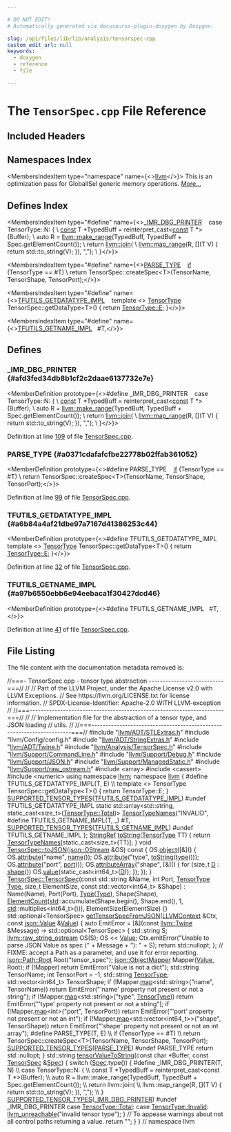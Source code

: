 ```yaml
---

# DO NOT EDIT!
# Automatically generated via docusaurus-plugin-doxygen by Doxygen.

slug: /api/files/lib/lib/analysis/tensorspec-cpp
custom_edit_url: null
keywords:
  - doxygen
  - reference
  - file

---
```





# The `TensorSpec.cpp` File Reference

<DoxygenPage pluginConfig={pluginConfig}>



## Included Headers

<IncludesList>
<IncludesListItem
  filePath="llvm/ADT/STLExtras.h"
  permalink="/docs/api/files/include/include/llvm/include/llvm/adt/stlextras-h"
  isLocal="true" />
<IncludesListItem
  filePath="llvm/Config/config.h"
  permalink=""
  isLocal="true" />
<IncludesListItem
  filePath="llvm/ADT/StringExtras.h"
  permalink="/docs/api/files/include/include/llvm/include/llvm/adt/stringextras-h"
  isLocal="true" />
<IncludesListItem
  filePath="llvm/ADT/Twine.h"
  permalink="/docs/api/files/include/include/llvm/include/llvm/adt/twine-h"
  isLocal="true" />
<IncludesListItem
  filePath="llvm/Analysis/TensorSpec.h"
  permalink="/docs/api/files/include/include/llvm/include/llvm/analysis/tensorspec-h"
  isLocal="true" />
<IncludesListItem
  filePath="llvm/Support/CommandLine.h"
  permalink="/docs/api/files/include/include/llvm/include/llvm/support/commandline-h"
  isLocal="true" />
<IncludesListItem
  filePath="llvm/Support/Debug.h"
  permalink="/docs/api/files/include/include/llvm/include/llvm/support/debug-h"
  isLocal="true" />
<IncludesListItem
  filePath="llvm/Support/JSON.h"
  permalink="/docs/api/files/include/include/llvm/include/llvm/support/json-h"
  isLocal="true" />
<IncludesListItem
  filePath="llvm/Support/ManagedStatic.h"
  permalink="/docs/api/files/include/include/llvm/include/llvm/support/managedstatic-h"
  isLocal="true" />
<IncludesListItem
  filePath="llvm/Support/raw_ostream.h"
  permalink="/docs/api/files/include/include/llvm/include/llvm/support/raw-ostream-h"
  isLocal="true" />
<IncludesListItem
  filePath="array"
  permalink=""
  isLocal="false" />
<IncludesListItem
  filePath="cassert"
  permalink=""
  isLocal="false" />
<IncludesListItem
  filePath="numeric"
  permalink=""
  isLocal="false" />
</IncludesList>

## Namespaces Index

<MembersIndex>

<MembersIndexItem
  type="namespace"
  name={<><a href="/docs/api/namespaces/llvm">llvm</a></>}>
This is an optimization pass for GlobalISel generic memory operations. <a href="/docs/api/namespaces/llvm/#details">More...</a>
</MembersIndexItem>

</MembersIndex>

## Defines Index

<MembersIndex>

<MembersIndexItem
  type="#define"
  name={<><a href="#afd3fed34db8b1cf2c2daae6137732e7e">&#95;IMR&#95;DBG&#95;PRINTER</a>&nbsp;&nbsp;&nbsp;  case TensorType::N: &#123;                                                        \\
    <a href="/docs/api/files/lib/lib/target/lib/target/aarch64/aarch64promoteconstant-cpp/#a90f8350fecae261c25be85d38b451bff">const</a> T &#42;TypedBuff = reinterpret&#95;cast&lt;<a href="/docs/api/files/lib/lib/target/lib/target/aarch64/aarch64promoteconstant-cpp/#a90f8350fecae261c25be85d38b451bff">const</a> T &#42;&gt;(Buffer);                  \\
    auto R = <a href="/docs/api/namespaces/llvm/#a341215803e83773a3e97860dc291f121">llvm::make&#95;range</a>(TypedBuff, TypedBuff + Spec.getElementCount());  \\
    return <a href="/docs/api/namespaces/llvm/#aa1fd1719afe5b07ebe55f1d105c98916">llvm::join</a>(                                                         \\
        <a href="/docs/api/namespaces/llvm/#a51c7cbd21e1104ee6841c18d7daa6edb">llvm::map&#95;range</a>(R, &#91;&#93;(T V) &#123; return std::to&#95;string(V); &#125;), &quot;,&quot;);       \\
  &#125;</>}>
</MembersIndexItem>

<MembersIndexItem
  type="#define"
  name={<><a href="#a0371cdafafcfbe22778b02ffab361052">PARSE&#95;TYPE</a>&nbsp;&nbsp;&nbsp;  <a href="/docs/api/files/lib/lib/passes/passbuilderbindings-cpp/#acdfbcf188e2d4a80837e89de2ccdffab">if</a> (TensorType == #T)                                                        \\
    return TensorSpec::createSpec&lt;T&gt;(TensorName, TensorShape, TensorPort);</>}>
</MembersIndexItem>

<MembersIndexItem
  type="#define"
  name={<><a href="#a6b84a4af21dbe97a7167d41386253c44">TFUTILS&#95;GETDATATYPE&#95;IMPL</a>&nbsp;&nbsp;&nbsp;  template &lt;&gt; <a href="/docs/api/namespaces/llvm/#af5ab7a47bc553dfc3ee92daf969d0d7c">TensorType</a> TensorSpec::getDataType&lt;T&gt;() &#123; return <a href="/docs/api/files/lib/lib/ir/builtingcs-cpp/#abb2b3a60ccc38a28239e19a1646e0c8a">TensorType::E</a>; &#125;</>}>
</MembersIndexItem>

<MembersIndexItem
  type="#define"
  name={<><a href="#a97b6550ebb6e94eebaca1f30427dcd46">TFUTILS&#95;GETNAME&#95;IMPL</a>&nbsp;&nbsp;&nbsp;#T,</>}>
</MembersIndexItem>

</MembersIndex>


<SectionDefinition>

## Defines

### &#95;IMR&#95;DBG&#95;PRINTER {#afd3fed34db8b1cf2c2daae6137732e7e}

<MemberDefinition
  prototype={<>#define &#95;IMR&#95;DBG&#95;PRINTER&nbsp;&nbsp;&nbsp;  case TensorType::N: &#123;                                                        \\
    <a href="/docs/api/files/lib/lib/target/lib/target/aarch64/aarch64promoteconstant-cpp/#a90f8350fecae261c25be85d38b451bff">const</a> T &#42;TypedBuff = reinterpret&#95;cast&lt;<a href="/docs/api/files/lib/lib/target/lib/target/aarch64/aarch64promoteconstant-cpp/#a90f8350fecae261c25be85d38b451bff">const</a> T &#42;&gt;(Buffer);                  \\
    auto R = <a href="/docs/api/namespaces/llvm/#a341215803e83773a3e97860dc291f121">llvm::make&#95;range</a>(TypedBuff, TypedBuff + Spec.getElementCount());  \\
    return <a href="/docs/api/namespaces/llvm/#aa1fd1719afe5b07ebe55f1d105c98916">llvm::join</a>(                                                         \\
        <a href="/docs/api/namespaces/llvm/#a51c7cbd21e1104ee6841c18d7daa6edb">llvm::map&#95;range</a>(R, &#91;&#93;(T V) &#123; return std::to&#95;string(V); &#125;), &quot;,&quot;);       \\
  &#125;</>}>

Definition at line <a href="#l00109">109</a> of file <a href="/docs/api/files/lib/lib/analysis/tensorspec-cpp">TensorSpec.cpp</a>.
</MemberDefinition>

### PARSE&#95;TYPE {#a0371cdafafcfbe22778b02ffab361052}

<MemberDefinition
  prototype={<>#define PARSE&#95;TYPE&nbsp;&nbsp;&nbsp;  <a href="/docs/api/files/lib/lib/passes/passbuilderbindings-cpp/#acdfbcf188e2d4a80837e89de2ccdffab">if</a> (TensorType == #T)                                                        \\
    return TensorSpec::createSpec&lt;T&gt;(TensorName, TensorShape, TensorPort);</>}>

Definition at line <a href="#l00099">99</a> of file <a href="/docs/api/files/lib/lib/analysis/tensorspec-cpp">TensorSpec.cpp</a>.
</MemberDefinition>

### TFUTILS&#95;GETDATATYPE&#95;IMPL {#a6b84a4af21dbe97a7167d41386253c44}

<MemberDefinition
  prototype={<>#define TFUTILS&#95;GETDATATYPE&#95;IMPL&nbsp;&nbsp;&nbsp;  template &lt;&gt; <a href="/docs/api/namespaces/llvm/#af5ab7a47bc553dfc3ee92daf969d0d7c">TensorType</a> TensorSpec::getDataType&lt;T&gt;() &#123; return <a href="/docs/api/files/lib/lib/ir/builtingcs-cpp/#abb2b3a60ccc38a28239e19a1646e0c8a">TensorType::E</a>; &#125;</>}>

Definition at line <a href="#l00032">32</a> of file <a href="/docs/api/files/lib/lib/analysis/tensorspec-cpp">TensorSpec.cpp</a>.
</MemberDefinition>

### TFUTILS&#95;GETNAME&#95;IMPL {#a97b6550ebb6e94eebaca1f30427dcd46}

<MemberDefinition
  prototype={<>#define TFUTILS&#95;GETNAME&#95;IMPL&nbsp;&nbsp;&nbsp;#T,</>}>

Definition at line <a href="#l00041">41</a> of file <a href="/docs/api/files/lib/lib/analysis/tensorspec-cpp">TensorSpec.cpp</a>.
</MemberDefinition>

</SectionDefinition>

## File Listing

The file content with the documentation metadata removed is:

<ProgramListing>

<Link id="l00001" /><CodeLine lineNumber="1"><Highlight kind="comment">//===- TensorSpec.cpp - tensor type abstraction ---------------------------===//</Highlight><Highlight kind="normal"></Highlight></CodeLine>
<Link id="l00002" /><CodeLine lineNumber="2"><Highlight kind="normal"></Highlight><Highlight kind="comment">//</Highlight><Highlight kind="normal"></Highlight></CodeLine>
<Link id="l00003" /><CodeLine lineNumber="3"><Highlight kind="normal"></Highlight><Highlight kind="comment">// Part of the LLVM Project, under the Apache License v2.0 with LLVM Exceptions.</Highlight><Highlight kind="normal"></Highlight></CodeLine>
<Link id="l00004" /><CodeLine lineNumber="4"><Highlight kind="normal"></Highlight><Highlight kind="comment">// See https://llvm.org/LICENSE.txt for license information.</Highlight><Highlight kind="normal"></Highlight></CodeLine>
<Link id="l00005" /><CodeLine lineNumber="5"><Highlight kind="normal"></Highlight><Highlight kind="comment">// SPDX-License-Identifier: Apache-2.0 WITH LLVM-exception</Highlight><Highlight kind="normal"></Highlight></CodeLine>
<Link id="l00006" /><CodeLine lineNumber="6"><Highlight kind="normal"></Highlight><Highlight kind="comment">//</Highlight><Highlight kind="normal"></Highlight></CodeLine>
<Link id="l00007" /><CodeLine lineNumber="7"><Highlight kind="normal"></Highlight><Highlight kind="comment">//===----------------------------------------------------------------------===//</Highlight><Highlight kind="normal"></Highlight></CodeLine>
<Link id="l00008" /><CodeLine lineNumber="8"><Highlight kind="normal"></Highlight><Highlight kind="comment">//</Highlight><Highlight kind="normal"></Highlight></CodeLine>
<Link id="l00009" /><CodeLine lineNumber="9"><Highlight kind="normal"></Highlight><Highlight kind="comment">// Implementation file for the abstraction of a tensor type, and JSON loading</Highlight><Highlight kind="normal"></Highlight></CodeLine>
<Link id="l00010" /><CodeLine lineNumber="10"><Highlight kind="normal"></Highlight><Highlight kind="comment">// utils.</Highlight><Highlight kind="normal"></Highlight></CodeLine>
<Link id="l00011" /><CodeLine lineNumber="11"><Highlight kind="normal"></Highlight><Highlight kind="comment">//</Highlight><Highlight kind="normal"></Highlight></CodeLine>
<Link id="l00012" /><CodeLine lineNumber="12"><Highlight kind="normal"></Highlight><Highlight kind="comment">//===----------------------------------------------------------------------===//</Highlight><Highlight kind="normal"></Highlight></CodeLine>
<Link id="l00013" /><CodeLine lineNumber="13"><Highlight kind="normal"></Highlight><Highlight kind="preprocessor">#include &quot;<a href="/docs/api/files/include/include/llvm/include/llvm/adt/stlextras-h">llvm/ADT/STLExtras.h</a>&quot;</Highlight><Highlight kind="normal"></Highlight></CodeLine>
<Link id="l00014" /><CodeLine lineNumber="14"><Highlight kind="normal"></Highlight><Highlight kind="preprocessor">#include &quot;llvm/Config/config.h&quot;</Highlight><Highlight kind="normal"></Highlight></CodeLine>
<Link id="l00015" /><CodeLine lineNumber="15"><Highlight kind="normal"></Highlight></CodeLine>
<Link id="l00016" /><CodeLine lineNumber="16"><Highlight kind="normal"></Highlight><Highlight kind="preprocessor">#include &quot;<a href="/docs/api/files/include/include/llvm/include/llvm/adt/stringextras-h">llvm/ADT/StringExtras.h</a>&quot;</Highlight><Highlight kind="normal"></Highlight></CodeLine>
<Link id="l00017" /><CodeLine lineNumber="17"><Highlight kind="normal"></Highlight><Highlight kind="preprocessor">#include &quot;<a href="/docs/api/files/include/include/llvm/include/llvm/adt/twine-h">llvm/ADT/Twine.h</a>&quot;</Highlight><Highlight kind="normal"></Highlight></CodeLine>
<Link id="l00018" /><CodeLine lineNumber="18"><Highlight kind="normal"></Highlight><Highlight kind="preprocessor">#include &quot;<a href="/docs/api/files/include/include/llvm/include/llvm/analysis/tensorspec-h">llvm/Analysis/TensorSpec.h</a>&quot;</Highlight><Highlight kind="normal"></Highlight></CodeLine>
<Link id="l00019" /><CodeLine lineNumber="19"><Highlight kind="normal"></Highlight><Highlight kind="preprocessor">#include &quot;<a href="/docs/api/files/include/include/llvm/include/llvm/support/commandline-h">llvm/Support/CommandLine.h</a>&quot;</Highlight><Highlight kind="normal"></Highlight></CodeLine>
<Link id="l00020" /><CodeLine lineNumber="20"><Highlight kind="normal"></Highlight><Highlight kind="preprocessor">#include &quot;<a href="/docs/api/files/include/include/llvm/include/llvm/support/debug-h">llvm/Support/Debug.h</a>&quot;</Highlight><Highlight kind="normal"></Highlight></CodeLine>
<Link id="l00021" /><CodeLine lineNumber="21"><Highlight kind="normal"></Highlight><Highlight kind="preprocessor">#include &quot;<a href="/docs/api/files/include/include/llvm/include/llvm/support/json-h">llvm/Support/JSON.h</a>&quot;</Highlight><Highlight kind="normal"></Highlight></CodeLine>
<Link id="l00022" /><CodeLine lineNumber="22"><Highlight kind="normal"></Highlight><Highlight kind="preprocessor">#include &quot;<a href="/docs/api/files/include/include/llvm/include/llvm/support/managedstatic-h">llvm/Support/ManagedStatic.h</a>&quot;</Highlight><Highlight kind="normal"></Highlight></CodeLine>
<Link id="l00023" /><CodeLine lineNumber="23"><Highlight kind="normal"></Highlight><Highlight kind="preprocessor">#include &quot;<a href="/docs/api/files/include/include/llvm/include/llvm/support/raw-ostream-h">llvm/Support/raw&#95;ostream.h</a>&quot;</Highlight><Highlight kind="normal"></Highlight></CodeLine>
<Link id="l00024" /><CodeLine lineNumber="24"><Highlight kind="normal"></Highlight><Highlight kind="preprocessor">#include &lt;array&gt;</Highlight><Highlight kind="normal"></Highlight></CodeLine>
<Link id="l00025" /><CodeLine lineNumber="25"><Highlight kind="normal"></Highlight><Highlight kind="preprocessor">#include &lt;cassert&gt;</Highlight><Highlight kind="normal"></Highlight></CodeLine>
<Link id="l00026" /><CodeLine lineNumber="26"><Highlight kind="normal"></Highlight><Highlight kind="preprocessor">#include &lt;numeric&gt;</Highlight><Highlight kind="normal"></Highlight></CodeLine>
<Link id="l00027" /><CodeLine lineNumber="27"><Highlight kind="normal"></Highlight></CodeLine>
<Link id="l00028" /><CodeLine lineNumber="28"><Highlight kind="normal"></Highlight><Highlight kind="keyword">using namespace </Highlight><Highlight kind="normal"><a href="/docs/api/namespaces/llvm">llvm</a>;</Highlight></CodeLine>
<Link id="l00029" /><CodeLine lineNumber="29"><Highlight kind="normal"></Highlight></CodeLine>
<Link id="l00030" /><CodeLine lineNumber="30"><Highlight kind="normal"></Highlight><Highlight kind="keyword">namespace </Highlight><Highlight kind="normal"><a href="/docs/api/namespaces/llvm">llvm</a> &#123;</Highlight></CodeLine>
<Link id="l00031" /><CodeLine lineNumber="31"><Highlight kind="normal"></Highlight></CodeLine>
<Link id="l00032" /><CodeLine lineNumber="32" lineLink="#a6b84a4af21dbe97a7167d41386253c44"><Highlight kind="normal"></Highlight><Highlight kind="preprocessor">#define TFUTILS&#95;GETDATATYPE&#95;IMPL(T, E)                                         \\</Highlight></CodeLine>
<Link id="l00033" /><CodeLine lineNumber="33"><Highlight kind="preprocessor">  template &lt;&gt; TensorType TensorSpec::getDataType&lt;T&gt;() &#123; return TensorType::E; &#125;</Highlight><Highlight kind="normal"></Highlight></CodeLine>
<Link id="l00034" /><CodeLine lineNumber="34"><Highlight kind="normal"></Highlight></CodeLine>
<Link id="l00035" /><CodeLine lineNumber="35"><Highlight kind="normal"><a href="/docs/api/files/include/include/llvm/include/llvm/analysis/tensorspec-h/#afcff852fdc585a91e56d2bcc03f81730">SUPPORTED&#95;TENSOR&#95;TYPES</a>(<a href="#a6b84a4af21dbe97a7167d41386253c44">TFUTILS&#95;GETDATATYPE&#95;IMPL</a>)</Highlight></CodeLine>
<Link id="l00036" /><CodeLine lineNumber="36"><Highlight kind="normal"></Highlight></CodeLine>
<Link id="l00037" /><CodeLine lineNumber="37"><Highlight kind="normal"></Highlight><Highlight kind="preprocessor">#undef TFUTILS&#95;GETDATATYPE&#95;IMPL</Highlight><Highlight kind="normal"></Highlight></CodeLine>
<Link id="l00038" /><CodeLine lineNumber="38"><Highlight kind="normal"></Highlight></CodeLine>
<Link id="l00039" /><CodeLine lineNumber="39"><Highlight kind="normal"></Highlight><Highlight kind="keyword">static</Highlight><Highlight kind="normal"> std::array&lt;std::string, static&#95;cast&lt;size&#95;t&gt;(<a href="/docs/api/namespaces/llvm/#af5ab7a47bc553dfc3ee92daf969d0d7ca96b0141273eabab320119c467cdcaf17">TensorType::Total</a>)&gt;</Highlight></CodeLine>
<Link id="l00040" /><CodeLine lineNumber="40" lineLink="/docs/api/namespaces/llvm/#a8c5ddbf3ef5616cd688859fc8606a7f2"><Highlight kind="normal">    <a href="/docs/api/namespaces/llvm/#a8c5ddbf3ef5616cd688859fc8606a7f2">TensorTypeNames</a>&#123;</Highlight><Highlight kind="stringliteral">&quot;INVALID&quot;</Highlight><Highlight kind="normal">,</Highlight></CodeLine>
<Link id="l00041" /><CodeLine lineNumber="41"><Highlight kind="normal"></Highlight><Highlight kind="preprocessor">#define TFUTILS&#95;GETNAME&#95;IMPL(T, &#95;) #T,</Highlight><Highlight kind="normal"></Highlight></CodeLine>
<Link id="l00042" /><CodeLine lineNumber="42"><Highlight kind="normal">                    <a href="/docs/api/files/include/include/llvm/include/llvm/analysis/tensorspec-h/#afcff852fdc585a91e56d2bcc03f81730">SUPPORTED&#95;TENSOR&#95;TYPES</a>(<a href="#a97b6550ebb6e94eebaca1f30427dcd46">TFUTILS&#95;GETNAME&#95;IMPL</a>)</Highlight></CodeLine>
<Link id="l00043" /><CodeLine lineNumber="43"><Highlight kind="normal"></Highlight><Highlight kind="preprocessor">#undef TFUTILS&#95;GETNAME&#95;IMPL</Highlight><Highlight kind="normal"></Highlight></CodeLine>
<Link id="l00044" /><CodeLine lineNumber="44"><Highlight kind="normal">    &#125;;</Highlight></CodeLine>
<Link id="l00045" /><CodeLine lineNumber="45"><Highlight kind="normal"></Highlight></CodeLine>
<Link id="l00046" /><CodeLine lineNumber="46" lineLink="/docs/api/namespaces/llvm/#a0bc41efaef1ab7432a30c96da4145d91"><Highlight kind="normal"><a href="/docs/api/classes/llvm/stringref">StringRef</a> <a href="/docs/api/namespaces/llvm/#aba83a013c55b19255697393a10d9165e">toString</a>(<a href="/docs/api/namespaces/llvm/#af5ab7a47bc553dfc3ee92daf969d0d7c">TensorType</a> TT) &#123;</Highlight></CodeLine>
<Link id="l00047" /><CodeLine lineNumber="47"><Highlight kind="normal">  </Highlight><Highlight kind="keywordflow">return</Highlight><Highlight kind="normal"> <a href="/docs/api/namespaces/llvm/#a8c5ddbf3ef5616cd688859fc8606a7f2">TensorTypeNames</a>&#91;</Highlight><Highlight kind="keyword">static&#95;cast&lt;</Highlight><Highlight kind="keywordtype">size&#95;t</Highlight><Highlight kind="keyword">&gt;</Highlight><Highlight kind="normal">(TT)&#93;;</Highlight></CodeLine>
<Link id="l00048" /><CodeLine lineNumber="48"><Highlight kind="normal">&#125;</Highlight></CodeLine>
<Link id="l00049" /><CodeLine lineNumber="49"><Highlight kind="normal"></Highlight></CodeLine>
<Link id="l00050" /><CodeLine lineNumber="50" lineLink="/docs/api/classes/llvm/tensorspec/#af36eb781aacdcc18a3199433080245bb"><Highlight kind="normal"></Highlight><Highlight kind="keywordtype">void</Highlight><Highlight kind="normal"> <a href="/docs/api/classes/llvm/tensorspec/#af36eb781aacdcc18a3199433080245bb">TensorSpec::toJSON</a>(<a href="/docs/api/classes/llvm/json/ostream">json::OStream</a> &amp;OS)</Highlight><Highlight kind="keyword"> const </Highlight><Highlight kind="normal">&#123;</Highlight></CodeLine>
<Link id="l00051" /><CodeLine lineNumber="51"><Highlight kind="normal">  OS.<a href="/docs/api/classes/llvm/json/ostream/#a06d556674c46c15e5906f2f645f4fbe5">object</a>(&#91;&amp;&#93;() &#123;</Highlight></CodeLine>
<Link id="l00052" /><CodeLine lineNumber="52"><Highlight kind="normal">    OS.<a href="/docs/api/classes/llvm/json/ostream/#a4754bca88e59468dba45df18b849920a">attribute</a>(</Highlight><Highlight kind="stringliteral">&quot;name&quot;</Highlight><Highlight kind="normal">, <a href="/docs/api/classes/llvm/tensorspec/#a0a8d71123d2154368bafb1c1e735ec4f">name</a>());</Highlight></CodeLine>
<Link id="l00053" /><CodeLine lineNumber="53"><Highlight kind="normal">    OS.<a href="/docs/api/classes/llvm/json/ostream/#a4754bca88e59468dba45df18b849920a">attribute</a>(</Highlight><Highlight kind="stringliteral">&quot;type&quot;</Highlight><Highlight kind="normal">, <a href="/docs/api/namespaces/llvm/#aba83a013c55b19255697393a10d9165e">toString</a>(<a href="/docs/api/classes/llvm/tensorspec/#a37eb59e5bbef46aa507c422a53104530">type</a>()));</Highlight></CodeLine>
<Link id="l00054" /><CodeLine lineNumber="54"><Highlight kind="normal">    OS.<a href="/docs/api/classes/llvm/json/ostream/#a4754bca88e59468dba45df18b849920a">attribute</a>(</Highlight><Highlight kind="stringliteral">&quot;port&quot;</Highlight><Highlight kind="normal">, <a href="/docs/api/classes/llvm/tensorspec/#a8407a2c7d47d9507fc98f5d97fe986fb">port</a>());</Highlight></CodeLine>
<Link id="l00055" /><CodeLine lineNumber="55"><Highlight kind="normal">    OS.<a href="/docs/api/classes/llvm/json/ostream/#a7ff67320cc541a438d8fc170124af74f">attributeArray</a>(</Highlight><Highlight kind="stringliteral">&quot;shape&quot;</Highlight><Highlight kind="normal">, &#91;&amp;&#93;() &#123;</Highlight></CodeLine>
<Link id="l00056" /><CodeLine lineNumber="56"><Highlight kind="normal">      </Highlight><Highlight kind="keywordflow">for</Highlight><Highlight kind="normal"> (</Highlight><Highlight kind="keywordtype">size&#95;t</Highlight><Highlight kind="normal"> <a href="/docs/api/files/lib/lib/ir/builtingcs-cpp/#a6a9f043784cf87001c84980afa76da82">D</a> : <a href="/docs/api/classes/llvm/tensorspec/#a568e8175449e55ebd01ff02c9903c332">shape</a>())</Highlight></CodeLine>
<Link id="l00057" /><CodeLine lineNumber="57"><Highlight kind="normal">        OS.<a href="/docs/api/classes/llvm/json/ostream/#ad132dccf457f071b5854a8c94135e7c2">value</a>(</Highlight><Highlight kind="keyword">static&#95;cast&lt;</Highlight><Highlight kind="normal">int64&#95;t</Highlight><Highlight kind="keyword">&gt;</Highlight><Highlight kind="normal">(<a href="/docs/api/files/lib/lib/ir/builtingcs-cpp/#a6a9f043784cf87001c84980afa76da82">D</a>));</Highlight></CodeLine>
<Link id="l00058" /><CodeLine lineNumber="58"><Highlight kind="normal">    &#125;);</Highlight></CodeLine>
<Link id="l00059" /><CodeLine lineNumber="59"><Highlight kind="normal">  &#125;);</Highlight></CodeLine>
<Link id="l00060" /><CodeLine lineNumber="60"><Highlight kind="normal">&#125;</Highlight></CodeLine>
<Link id="l00061" /><CodeLine lineNumber="61"><Highlight kind="normal"></Highlight></CodeLine>
<Link id="l00062" /><CodeLine lineNumber="62"><Highlight kind="normal"><a href="/docs/api/classes/llvm/tensorspec/#aeab72baa4294474d30911777683e39fa">TensorSpec::TensorSpec</a>(</Highlight><Highlight kind="keyword">const</Highlight><Highlight kind="normal"> std::string &amp;Name, </Highlight><Highlight kind="keywordtype">int</Highlight><Highlight kind="normal"> Port, <a href="/docs/api/namespaces/llvm/#af5ab7a47bc553dfc3ee92daf969d0d7c">TensorType</a> <a href="/docs/api/classes/llvm/type">Type</a>,</Highlight></CodeLine>
<Link id="l00063" /><CodeLine lineNumber="63"><Highlight kind="normal">                       </Highlight><Highlight kind="keywordtype">size&#95;t</Highlight><Highlight kind="normal"> ElementSize, </Highlight><Highlight kind="keyword">const</Highlight><Highlight kind="normal"> std::vector&lt;int64&#95;t&gt; &amp;Shape)</Highlight></CodeLine>
<Link id="l00064" /><CodeLine lineNumber="64"><Highlight kind="normal">    : Name(Name), Port(Port), <a href="/docs/api/classes/llvm/type">Type</a>(<a href="/docs/api/classes/llvm/type">Type</a>), Shape(Shape),</Highlight></CodeLine>
<Link id="l00065" /><CodeLine lineNumber="65"><Highlight kind="normal">      <a href="/docs/api/classes/llvm/elementcount">ElementCount</a>(<a href="/docs/api/namespaces/std">std</a>::accumulate(Shape.begin(), Shape.end(), 1,</Highlight></CodeLine>
<Link id="l00066" /><CodeLine lineNumber="66"><Highlight kind="normal">                                   <a href="/docs/api/namespaces/std">std</a>::multiplies&lt;int64&#95;t&gt;())),</Highlight></CodeLine>
<Link id="l00067" /><CodeLine lineNumber="67"><Highlight kind="normal">      ElementSize(ElementSize) &#123;&#125;</Highlight></CodeLine>
<Link id="l00068" /><CodeLine lineNumber="68"><Highlight kind="normal"></Highlight></CodeLine>
<Link id="l00069" /><CodeLine lineNumber="69" lineLink="/docs/api/namespaces/llvm/#a41d8f43db23dac7e866bba97c9ab171d"><Highlight kind="normal">std::optional&lt;TensorSpec&gt; <a href="/docs/api/namespaces/llvm/#a41d8f43db23dac7e866bba97c9ab171d">getTensorSpecFromJSON</a>(<a href="/docs/api/classes/llvm/llvmcontext">LLVMContext</a> &amp;Ctx,</Highlight></CodeLine>
<Link id="l00070" /><CodeLine lineNumber="70"><Highlight kind="normal">                                                </Highlight><Highlight kind="keyword">const</Highlight><Highlight kind="normal"> <a href="/docs/api/classes/llvm/json/value">json::Value</a> &amp;<a href="/docs/api/classes/llvm/value">Value</a>) &#123;</Highlight></CodeLine>
<Link id="l00071" /><CodeLine lineNumber="71"><Highlight kind="normal">  </Highlight><Highlight kind="keyword">auto</Highlight><Highlight kind="normal"> EmitError =</Highlight></CodeLine>
<Link id="l00072" /><CodeLine lineNumber="72"><Highlight kind="normal">      &#91;&amp;&#93;(</Highlight><Highlight kind="keyword">const</Highlight><Highlight kind="normal"> <a href="/docs/api/classes/llvm/twine">llvm::Twine</a> &amp;Message) -&gt; std::optional&lt;TensorSpec&gt; &#123;</Highlight></CodeLine>
<Link id="l00073" /><CodeLine lineNumber="73"><Highlight kind="normal">    std::string S;</Highlight></CodeLine>
<Link id="l00074" /><CodeLine lineNumber="74"><Highlight kind="normal">    <a href="/docs/api/classes/llvm/raw-string-ostream">llvm::raw&#95;string&#95;ostream</a> OS(S);</Highlight></CodeLine>
<Link id="l00075" /><CodeLine lineNumber="75"><Highlight kind="normal">    OS &lt;&lt; <a href="/docs/api/classes/llvm/value">Value</a>;</Highlight></CodeLine>
<Link id="l00076" /><CodeLine lineNumber="76"><Highlight kind="normal">    Ctx.emitError(</Highlight><Highlight kind="stringliteral">&quot;Unable to parse JSON Value as spec (&quot;</Highlight><Highlight kind="normal"> + Message + </Highlight><Highlight kind="stringliteral">&quot;): &quot;</Highlight><Highlight kind="normal"> + S);</Highlight></CodeLine>
<Link id="l00077" /><CodeLine lineNumber="77"><Highlight kind="normal">    </Highlight><Highlight kind="keywordflow">return</Highlight><Highlight kind="normal"> std::nullopt;</Highlight></CodeLine>
<Link id="l00078" /><CodeLine lineNumber="78"><Highlight kind="normal">  &#125;;</Highlight></CodeLine>
<Link id="l00079" /><CodeLine lineNumber="79"><Highlight kind="normal">  </Highlight><Highlight kind="comment">// FIXME: accept a Path as a parameter, and use it for error reporting.</Highlight><Highlight kind="normal"></Highlight></CodeLine>
<Link id="l00080" /><CodeLine lineNumber="80"><Highlight kind="normal">  <a href="/docs/api/classes/llvm/json/path/root">json::Path::Root</a> Root(</Highlight><Highlight kind="stringliteral">&quot;tensor&#95;spec&quot;</Highlight><Highlight kind="normal">);</Highlight></CodeLine>
<Link id="l00081" /><CodeLine lineNumber="81"><Highlight kind="normal">  <a href="/docs/api/classes/llvm/json/objectmapper">json::ObjectMapper</a> Mapper(<a href="/docs/api/classes/llvm/value">Value</a>, Root);</Highlight></CodeLine>
<Link id="l00082" /><CodeLine lineNumber="82"><Highlight kind="normal">  </Highlight><Highlight kind="keywordflow">if</Highlight><Highlight kind="normal"> (!Mapper)</Highlight></CodeLine>
<Link id="l00083" /><CodeLine lineNumber="83"><Highlight kind="normal">    </Highlight><Highlight kind="keywordflow">return</Highlight><Highlight kind="normal"> EmitError(</Highlight><Highlight kind="stringliteral">&quot;Value is not a dict&quot;</Highlight><Highlight kind="normal">);</Highlight></CodeLine>
<Link id="l00084" /><CodeLine lineNumber="84"><Highlight kind="normal"></Highlight></CodeLine>
<Link id="l00085" /><CodeLine lineNumber="85"><Highlight kind="normal">  std::string TensorName;</Highlight></CodeLine>
<Link id="l00086" /><CodeLine lineNumber="86"><Highlight kind="normal">  </Highlight><Highlight kind="keywordtype">int</Highlight><Highlight kind="normal"> TensorPort = -1;</Highlight></CodeLine>
<Link id="l00087" /><CodeLine lineNumber="87"><Highlight kind="normal">  std::string <a href="/docs/api/namespaces/llvm/#af5ab7a47bc553dfc3ee92daf969d0d7c">TensorType</a>;</Highlight></CodeLine>
<Link id="l00088" /><CodeLine lineNumber="88"><Highlight kind="normal">  std::vector&lt;int64&#95;t&gt; TensorShape;</Highlight></CodeLine>
<Link id="l00089" /><CodeLine lineNumber="89"><Highlight kind="normal"></Highlight></CodeLine>
<Link id="l00090" /><CodeLine lineNumber="90"><Highlight kind="normal">  </Highlight><Highlight kind="keywordflow">if</Highlight><Highlight kind="normal"> (!Mapper.<a href="/docs/api/classes/llvm/json/objectmapper/#a33610630c430c0fcc1ae2e7a3888162c">map</a>&lt;std::string&gt;(</Highlight><Highlight kind="stringliteral">&quot;name&quot;</Highlight><Highlight kind="normal">, TensorName))</Highlight></CodeLine>
<Link id="l00091" /><CodeLine lineNumber="91"><Highlight kind="normal">    </Highlight><Highlight kind="keywordflow">return</Highlight><Highlight kind="normal"> EmitError(</Highlight><Highlight kind="stringliteral">&quot;&#39;name&#39; property not present or not a string&quot;</Highlight><Highlight kind="normal">);</Highlight></CodeLine>
<Link id="l00092" /><CodeLine lineNumber="92"><Highlight kind="normal">  </Highlight><Highlight kind="keywordflow">if</Highlight><Highlight kind="normal"> (!Mapper.<a href="/docs/api/classes/llvm/json/objectmapper/#a33610630c430c0fcc1ae2e7a3888162c">map</a>&lt;std::string&gt;(</Highlight><Highlight kind="stringliteral">&quot;type&quot;</Highlight><Highlight kind="normal">, <a href="/docs/api/namespaces/llvm/#af5ab7a47bc553dfc3ee92daf969d0d7c">TensorType</a>))</Highlight></CodeLine>
<Link id="l00093" /><CodeLine lineNumber="93"><Highlight kind="normal">    </Highlight><Highlight kind="keywordflow">return</Highlight><Highlight kind="normal"> EmitError(</Highlight><Highlight kind="stringliteral">&quot;&#39;type&#39; property not present or not a string&quot;</Highlight><Highlight kind="normal">);</Highlight></CodeLine>
<Link id="l00094" /><CodeLine lineNumber="94"><Highlight kind="normal">  </Highlight><Highlight kind="keywordflow">if</Highlight><Highlight kind="normal"> (!Mapper.<a href="/docs/api/classes/llvm/json/objectmapper/#a33610630c430c0fcc1ae2e7a3888162c">map</a>&lt;</Highlight><Highlight kind="keywordtype">int</Highlight><Highlight kind="normal">&gt;(</Highlight><Highlight kind="stringliteral">&quot;port&quot;</Highlight><Highlight kind="normal">, TensorPort))</Highlight></CodeLine>
<Link id="l00095" /><CodeLine lineNumber="95"><Highlight kind="normal">    </Highlight><Highlight kind="keywordflow">return</Highlight><Highlight kind="normal"> EmitError(</Highlight><Highlight kind="stringliteral">&quot;&#39;port&#39; property not present or not an int&quot;</Highlight><Highlight kind="normal">);</Highlight></CodeLine>
<Link id="l00096" /><CodeLine lineNumber="96"><Highlight kind="normal">  </Highlight><Highlight kind="keywordflow">if</Highlight><Highlight kind="normal"> (!Mapper.<a href="/docs/api/classes/llvm/json/objectmapper/#a33610630c430c0fcc1ae2e7a3888162c">map</a>&lt;std::vector&lt;int64&#95;t&gt;&gt;(</Highlight><Highlight kind="stringliteral">&quot;shape&quot;</Highlight><Highlight kind="normal">, TensorShape))</Highlight></CodeLine>
<Link id="l00097" /><CodeLine lineNumber="97"><Highlight kind="normal">    </Highlight><Highlight kind="keywordflow">return</Highlight><Highlight kind="normal"> EmitError(</Highlight><Highlight kind="stringliteral">&quot;&#39;shape&#39; property not present or not an int array&quot;</Highlight><Highlight kind="normal">);</Highlight></CodeLine>
<Link id="l00098" /><CodeLine lineNumber="98"><Highlight kind="normal"></Highlight></CodeLine>
<Link id="l00099" /><CodeLine lineNumber="99"><Highlight kind="normal"></Highlight><Highlight kind="preprocessor">#define PARSE&#95;TYPE(T, E)                                                       \\</Highlight></CodeLine>
<Link id="l00100" /><CodeLine lineNumber="100"><Highlight kind="preprocessor">  if (TensorType == #T)                                                        \\</Highlight></CodeLine>
<Link id="l00101" /><CodeLine lineNumber="101"><Highlight kind="preprocessor">    return TensorSpec::createSpec&lt;T&gt;(TensorName, TensorShape, TensorPort);</Highlight><Highlight kind="normal"></Highlight></CodeLine>
<Link id="l00102" /><CodeLine lineNumber="102"><Highlight kind="normal">  <a href="/docs/api/files/include/include/llvm/include/llvm/analysis/tensorspec-h/#afcff852fdc585a91e56d2bcc03f81730">SUPPORTED&#95;TENSOR&#95;TYPES</a>(<a href="#a0371cdafafcfbe22778b02ffab361052">PARSE&#95;TYPE</a>)</Highlight></CodeLine>
<Link id="l00103" /><CodeLine lineNumber="103"><Highlight kind="normal"></Highlight><Highlight kind="preprocessor">#undef PARSE&#95;TYPE</Highlight><Highlight kind="normal"></Highlight></CodeLine>
<Link id="l00104" /><CodeLine lineNumber="104"><Highlight kind="normal">  </Highlight><Highlight kind="keywordflow">return</Highlight><Highlight kind="normal"> std::nullopt;</Highlight></CodeLine>
<Link id="l00105" /><CodeLine lineNumber="105"><Highlight kind="normal">&#125;</Highlight></CodeLine>
<Link id="l00106" /><CodeLine lineNumber="106"><Highlight kind="normal"></Highlight></CodeLine>
<Link id="l00107" /><CodeLine lineNumber="107" lineLink="/docs/api/namespaces/llvm/#af2b57e0937bcdc1b3e0ba67d06dca2b4"><Highlight kind="normal">std::string <a href="/docs/api/namespaces/llvm/#af2b57e0937bcdc1b3e0ba67d06dca2b4">tensorValueToString</a>(</Highlight><Highlight kind="keyword">const</Highlight><Highlight kind="normal"> </Highlight><Highlight kind="keywordtype">char</Highlight><Highlight kind="normal"> &#42;Buffer, </Highlight><Highlight kind="keyword">const</Highlight><Highlight kind="normal"> <a href="/docs/api/classes/llvm/tensorspec">TensorSpec</a> &amp;<a href="/docs/api/structs/llvm/spec">Spec</a>) &#123;</Highlight></CodeLine>
<Link id="l00108" /><CodeLine lineNumber="108"><Highlight kind="normal">  </Highlight><Highlight kind="keywordflow">switch</Highlight><Highlight kind="normal"> (<a href="/docs/api/structs/llvm/spec">Spec</a>.type()) &#123;</Highlight></CodeLine>
<Link id="l00109" /><CodeLine lineNumber="109"><Highlight kind="normal"></Highlight><Highlight kind="preprocessor">#define &#95;IMR&#95;DBG&#95;PRINTER(T, N)                                                 \\</Highlight></CodeLine>
<Link id="l00110" /><CodeLine lineNumber="110"><Highlight kind="preprocessor">  case TensorType::N: &#123;                                                        \\</Highlight></CodeLine>
<Link id="l00111" /><CodeLine lineNumber="111"><Highlight kind="preprocessor">    const T &#42;TypedBuff = reinterpret&#95;cast&lt;const T &#42;&gt;(Buffer);                  \\</Highlight></CodeLine>
<Link id="l00112" /><CodeLine lineNumber="112"><Highlight kind="preprocessor">    auto R = llvm::make&#95;range(TypedBuff, TypedBuff + Spec.getElementCount());  \\</Highlight></CodeLine>
<Link id="l00113" /><CodeLine lineNumber="113"><Highlight kind="preprocessor">    return llvm::join(                                                         \\</Highlight></CodeLine>
<Link id="l00114" /><CodeLine lineNumber="114"><Highlight kind="preprocessor">        llvm::map&#95;range(R, &#91;&#93;(T V) &#123; return std::to&#95;string(V); &#125;), &quot;,&quot;);       \\</Highlight></CodeLine>
<Link id="l00115" /><CodeLine lineNumber="115"><Highlight kind="preprocessor">  &#125;</Highlight><Highlight kind="normal"></Highlight></CodeLine>
<Link id="l00116" /><CodeLine lineNumber="116"><Highlight kind="normal">    <a href="/docs/api/files/include/include/llvm/include/llvm/analysis/tensorspec-h/#afcff852fdc585a91e56d2bcc03f81730">SUPPORTED&#95;TENSOR&#95;TYPES</a>(<a href="#afd3fed34db8b1cf2c2daae6137732e7e">&#95;IMR&#95;DBG&#95;PRINTER</a>)</Highlight></CodeLine>
<Link id="l00117" /><CodeLine lineNumber="117"><Highlight kind="normal"></Highlight><Highlight kind="preprocessor">#undef &#95;IMR&#95;DBG&#95;PRINTER</Highlight><Highlight kind="normal"></Highlight></CodeLine>
<Link id="l00118" /><CodeLine lineNumber="118"><Highlight kind="normal">  </Highlight><Highlight kind="keywordflow">case</Highlight><Highlight kind="normal"> <a href="/docs/api/namespaces/llvm/#af5ab7a47bc553dfc3ee92daf969d0d7ca96b0141273eabab320119c467cdcaf17">TensorType::Total</a>:</Highlight></CodeLine>
<Link id="l00119" /><CodeLine lineNumber="119"><Highlight kind="normal">  </Highlight><Highlight kind="keywordflow">case</Highlight><Highlight kind="normal"> <a href="/docs/api/namespaces/llvm/#af5ab7a47bc553dfc3ee92daf969d0d7ca4bbb8f967da6d1a610596d7257179c2b">TensorType::Invalid</a>:</Highlight></CodeLine>
<Link id="l00120" /><CodeLine lineNumber="120"><Highlight kind="normal">    <a href="/docs/api/files/include/include/llvm/include/llvm/support/errorhandling-h/#ace243f5c25697a1107cce46626b3dc94">llvm&#95;unreachable</a>(</Highlight><Highlight kind="stringliteral">&quot;invalid tensor type&quot;</Highlight><Highlight kind="normal">);</Highlight></CodeLine>
<Link id="l00121" /><CodeLine lineNumber="121"><Highlight kind="normal">  &#125;</Highlight></CodeLine>
<Link id="l00122" /><CodeLine lineNumber="122"><Highlight kind="normal">  </Highlight><Highlight kind="comment">// To appease warnings about not all control paths returning a value.</Highlight><Highlight kind="normal"></Highlight></CodeLine>
<Link id="l00123" /><CodeLine lineNumber="123"><Highlight kind="normal">  </Highlight><Highlight kind="keywordflow">return</Highlight><Highlight kind="normal"> </Highlight><Highlight kind="stringliteral">&quot;&quot;</Highlight><Highlight kind="normal">;</Highlight></CodeLine>
<Link id="l00124" /><CodeLine lineNumber="124"><Highlight kind="normal">&#125;</Highlight></CodeLine>
<Link id="l00125" /><CodeLine lineNumber="125"><Highlight kind="normal"></Highlight></CodeLine>
<Link id="l00126" /><CodeLine lineNumber="126"><Highlight kind="normal">&#125; </Highlight><Highlight kind="comment">// namespace llvm</Highlight><Highlight kind="normal"></Highlight></CodeLine>

</ProgramListing>

</DoxygenPage>
